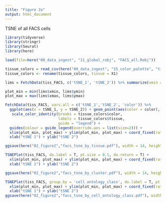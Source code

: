 ```yaml
---
title: "Figure 2a"
output: html_document
---
```


TSNE of all FACS cells

```r
library(tidyverse)
library(stringr)
library(Seurat)
library(here)
```

```r
load(file=here("00_data_ingest", "11_global_robj", "FACS_all.Robj"))
```

```r
tissue_colors = read_csv(here("00_data_ingest", "15_color_palette", "tissue_colors.csv"))
tissue_colors <- rename(tissue_colors, tissue = X1)
```

```r
lims = FetchData(tiss_FACS, c('tSNE_1', 'tSNE_2')) %>% summarize(xmin = min(tSNE_1), xmax = max(tSNE_1), ymin = min(tSNE_2), ymax = max(tSNE_2))

plot_min = min(lims$xmin, lims$ymin)
plot_max = max(lims$xmax, lims$ymax)

FetchData(tiss_FACS, vars.all = c('tSNE_1','tSNE_2', 'color')) %>% 
  ggplot(aes(x = tSNE_1, y = tSNE_2)) + geom_point(aes(color = color), size=0.1)  +  
   scale_color_identity(breaks = tissue_colors$color, 
                        labels = tissue_colors$tissue, 
                        guide = "legend") + 
  guides(colour = guide_legend(override.aes = list(size=2))) +
  xlim(plot_min, plot_max) + ylim(plot_min, plot_max) + coord_fixed(ratio = 1) +
  xlab("tSNE 1") + ylab("tSNE 2")

ggsave(here("02_figure2","facs_tsne_by_tissue.pdf"), width = 14, height = 7, units = "in")

TSNEPlot(tiss_FACS, do.label = T, pt.size = 0.1, do.return = T) +
  xlim(plot_min, plot_max) + ylim(plot_min, plot_max) + coord_fixed(ratio = 1) +
  xlab("tSNE 1") + ylab("tSNE 2")

ggsave(here("02_figure2","facs_tsne_by_cluster.pdf"), width = 14, height = 7, units = "in")
```

```r
TSNEPlot(tiss_FACS, group.by = 'cell_ontology_class', do.label = T, pt.size = 0.1, do.return = T) +
  xlim(plot_min, plot_max) + ylim(plot_min, plot_max) + coord_fixed(ratio = 1) +
  xlab("tSNE 1") + ylab("tSNE 2")
ggsave(here("02_figure2","facs_tsne_by_cell_ontology_class.pdf"), width = 40, height = 25, units = "in")
```
